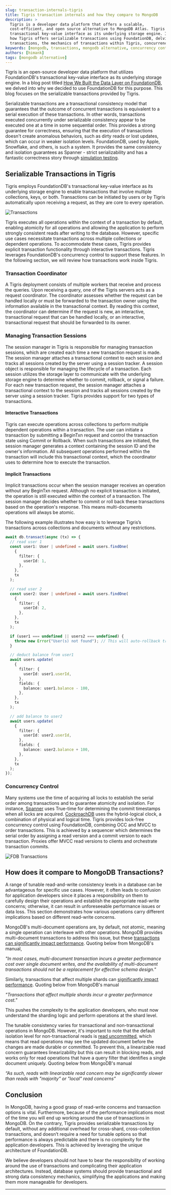 ```yaml
---
slug: transaction-internals-tigris
title: Tigris transaction internals and how they compare to MongoDB
description: >
  Tigris is a developer data platform that offers a scalable,
  cost-efficient, and open source alternative to MongoDB Atlas. Tigris uses FoundationDB's
  transactional key-value interface as its underlying storage engine. In this blog post, we will explore
  how Tigris offers serializable transactions using FoundationDB, delving into the topics of serializable
  transactions, the mechanics of transactions within Tigris, concurrency control, and comparison with MongoDB.
keywords: [mongodb, transactions, mongodb alternative, concurrency control]
authors: [himank]
tags: [mongodb alternative]
---
```


Tigris is an open-source developer data platform that utilizes
FoundationDB's transactional key-value interface as its underlying
storage engine. In a blog post titled [How We Built the Data Layer
on FoundationDB](https://www.tigrisdata.com/blog/data-layer-foundationdb/),
we delved into why we decided to use FoundationDB for this purpose. This
blog focuses on the serializable transactions
provided by Tigris.

Serializable transactions are a transactional consistency model that
guarantees that the outcome of concurrent transactions is equivalent
to a serial execution of these transactions. In other words, transactions
executed concurrently under serializable consistency appear to be executed
one at a time in some sequential order. This provides a strong guarantee
for correctness, ensuring that the execution of transactions doesn't create
anomalous behaviors, such as dirty reads or lost updates, which can occur
in weaker isolation levels. FoundationDB, used by Apple, Snowflake, and others,
is such a system. It provides the same consistency and isolation guarantees as
Spanner - strict serializability and has a fantastic correctness story through
[simulation testing](https://apple.github.io/foundationdb/testing.html).

## Serializable Transactions in Tigris

Tigris employs FoundationDB's transactional key-value interface as its underlying
storage engine to enable transactions that involve multiple collections, keys, or both.
Transactions can be initiated by users or by Tigris automatically upon receiving a request,
as they are core to every operation.

![Transactions](./transactions.jpg)

Tigris executes all operations within the context of a transaction by default, enabling atomicity
for all operations and allowing the application to perform strongly consistent reads after writing
to the database. However, specific use cases necessitate transactions across multiple collections or
dependent operations. To accommodate these cases, Tigris provides explicit transaction functionality
through interactive transactions. Tigris leverages FoundationDB's concurrency control to support these
features.
In the following section, we will review how transactions work inside Tigris.

### Transaction Coordinator

A Tigris deployment consists of multiple workers that receive and process the queries. Upon receiving a
query, one of the Tigris servers acts as a request coordinator. The coordinator assesses whether the request
can be handled locally or must be forwarded to the transaction owner using the information available in the
transactional context. By reading this context, the coordinator can determine if the request is new, an interactive,
transactional request that can be handled locally, or an interactive, transactional request that should be forwarded
to its owner.

### Managing Transaction Sessions

The session manager in Tigris is responsible for managing transaction sessions, which are created each time a new
transaction request is made. The session manager attaches a transactional context to each session and tracks all
sessions created by the server using a session tracker. A session object is responsible for managing the lifecycle
of a transaction. Each session utilizes the storage layer to communicate with the underlying storage engine to
determine whether to commit, rollback, or signal a failure. For each new transaction request, the session manager
attaches a transactional context to the session and tracks all sessions created by the server using a session tracker.
Tigris provides support for two types of transactions.

#### Interactive Transactions

Tigris can execute operations across collections to perform multiple dependent operations within a transaction. The user
can initiate a transaction by submitting a BeginTxn request and control the transaction state using Commit or Rollback.
When such transactions are initiated, the session manager generates a context containing the session ID and the owner's
information. All subsequent operations performed within the transaction will include this transactional context, which the
coordinator uses to determine how to execute the transaction.

#### Implicit Transactions

Implicit transactions occur when the session manager receives an operation without any BeginTxn request. Although no explicit
transaction is initiated, the operation is still executed within the context of a transaction. The session manager decides
whether to commit or roll back these transactions based on the operation's response. This means multi-documents operations
will always be atomic.

The following example illustrates how easy is to leverage Tigris’s transactions across collections and documents without any
restrictions.

```ts title=interactive transactions
await db.transact(async (tx) => {
  // read user 1
  const user1: User | undefined = await users.findOne(
    {
      filter: {
        userId: 1,
      },
    },
    tx
  );

  // read user 2
  const user2: User | undefined = await users.findOne(
    {
      filter: {
        userId: 2,
      },
    },
    tx
  );

  if (user1 === undefined || users2 === undefined) {
    throw new Error("User(s) not found"); // This will auto-rollback transaction
  }

  // deduct balance from user1
  await users.update(
    {
      filter: {
        userId: user1.userId,
      },
      fields: {
        balance: user1.balance - 100,
      },
    },
    tx
  );

  // add balance to user2
  await users.update(
    {
      filter: {
        userId: user2.userId,
      },
      fields: {
        balance: user2.balance + 100,
      },
    },
    tx
  );
});
```

### Concurrency Control

Many systems use the time of acquiring all locks to establish the serial order among transactions and to guarantee atomicity
and isolation. For instance, [Spanner](https://www.usenix.org/system/files/conference/osdi12/osdi12-final-16.pdf) uses True-time
for determining the commit timestamps when all locks are acquired. [CockroachDB](https://dl.acm.org/doi/pdf/10.1145/3318464.3386134)
uses the hybrid-logical clock, a combination of physical and logical time. Tigris provides lock-free concurrency
control using FoundationDB, combining OCC and MVCC to order transactions. This is achieved by a sequencer which determines
the serial order by assigning a read version and a commit version to each transaction. Proxies offer MVCC read versions to
clients and orchestrate transaction commits.

![FDB Transactions](./fdb-transactions.jpg)

## How does it compare to MongoDB Transactions?

A range of tunable read-and-write consistency levels in a database can be advantageous for specific use cases. However,
it often leads to confusion for application developers since it places a responsibility on them to carefully design their
operations and establish the appropriate read-write concerns; otherwise, it can result in unforeseeable performance issues
or data loss. This section demonstrates how various operations carry different implications based on different read-write
concerns.

MongoDB's multi-document operations are, by default, not atomic, meaning a single operation can interleave with other
operations. MongoDB provides multi-document transactions to address this issue, but these [transactions can significantly
impact performance](https://www.mongodb.com/docs/v6.0/core/write-operations-atomicity/#multi-document-transactions).
Quoting below from MongoDB's manual,

_"In most cases, multi-document transaction incurs a greater performance cost over single document writes, and the availability
of multi-document transactions should not be a replacement for effective schema design."_

Similarly, transactions that affect multiple shards can
[significantly impact performance](https://www.mongodb.com/docs/manual/core/transactions-sharded-clusters/#performance). Quoting below from MongoDB's manual

_"Transactions that affect multiple shards incur a greater performance cost."_

This pushes the complexity to the application developers, who must now understand the sharding logic and perform
operations at the shard level.

The tunable consistency varies for transactional and non-transactional operations in MongoDB. However, it's important
to note that the default isolation level for non-transactional reads is
[read uncommitted](https://www.mongodb.com/docs/v6.0/core/read-isolation-consistency-recency/#read-uncommitted),
which means that read operations may see the updated document before the changes are made durable or committed. To prevent
this, a linearizable read concern guarantees linearizability but this can result in blocking reads, and works only for read
operations that have a query filter that identifies a single document uniquely. Quoting below from MongoDB's manual

_“As such, reads with linearizable read concern may be significantly slower than reads with "majority" or "local" read concerns”_

## Conclusion

In MongoDB, having a good grasp of read-write concerns and transaction options is vital. Furthermore, because of
the performance implications most of the time you will end up working around the use of transactions in MongoDB.
On the contrary, Tigris provides serializable transactions by default, without any additional overhead for
cross-shard, cross-collection transactions, and doesn’t require a need for tunable options so that performance
is always predictable and there is no complexity for the application developers. This is achieved by leveraging
the unique architecture of FoundationDB.

We believe developers should not have to bear the responsibility of working around the use of transactions and
complicating their application architectures. Instead, database systems should provide transactional and strong
data consistency mechanics, simplifying the applications and making them more manageable for developers.

---


<OpenSourceCTA />
